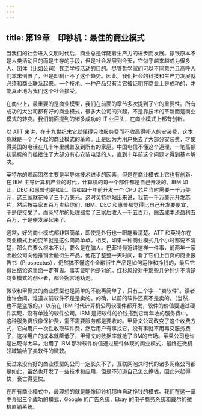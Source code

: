 ```yaml
---
---
---
```

title: 第19章　印钞机：最佳的商业模式
---



当我们的社会进入文明时代后，商业总是伴随着生产力的进步而发展。挣钱原本不是人类活动目的而是生存的手段，但是社会发展到今天，它似乎越来越成为很多人、团体（比如公司）甚至学校活动的目的。尽管哲学家们可以不同意并且高呼人们本末倒置了，但是却制止不了这个趋势。因此，我们社会的科技和生产力发展就必须和商业联系起来。一个技术、一种产品只有当它被证明在商业上是成功的，才能真正地为我们这个社会接受。

在商业上，最重要的是商业模型，我们在前面的章节多次提到了它的重要性。所有成功的大公司都有好的商业模式，很多大公司的兴起，不是靠技术的革新而是商业模式的转变。我们前面提到的诸多成功的 IT 业巨头，在商业模式上都有创新。

以 ATT 来讲，在十九世纪末它就懂得只收服务费而不收高得吓人的安装费，这本身就是一个了不起的商业模式的革命。正是因为为用户免去了大部分安装费，才使得美国的电话在几十年里就普及到所有的家庭。中国电信不懂这个道理，一笔高额初装费的门槛拦住了大部分有心安装电话的人，直到十年前这个问题才得到基本解决。

英特尔的崛起固然主要是半导体技术进步的因素，但是在商业模式上它也有创新。在 IBM 主导计算机产业的时代，计算机的每一个部件都是自己开发的。IBM 如此，DEC 和惠普也是如此。假如四十年前开发一个 CPU 芯片当时需要一千万美元，这三家就花掉了三千万美元。这时英特尔站出来说，我花一千万美元开发芯片，然后按每家五百万卖给你们，IBM、DEC 和惠普都觉得比自己开发要便宜，于是便接受了。而英特尔的处理器卖了三家后收入一千五百万，除去成本还盈利五百万，于是便发展起来了。

通常，好的商业模式都非常简单，即使是外行也一眼能看清楚。ATT 和英特尔在商业模式上的变革就是这么简简单单。相反，如果一种商业模式几个小时都说不清楚，那么它要么根本不对，要么是在骗人。巴菲特最近讲这样一件事，前两年一家金融公司向他推销金融衍生产品，他花了整整一天时间，看了它们上百页的商业报告书（Prospectus），仍然搞不懂这个金融衍生产品是如何运作和挣钱的，最后它得出结论这里面一定有鬼。事实证明他是对的。红杉风投对于那些几分钟讲不清楚商业模式的创业者，都会婉言地劝走。

微软和甲骨文的商业模型也是简单的不能再简单了，只有三个字—“卖软件”。读者也许会问，难道以前软件不是是卖的。的确，以前的软件还真不是卖的。（当然，也不是盗版的。）以前在 IBM 时代计算机公司软硬件都开发，软件的价值要通过硬件实现，没有单独的软件公司。IBM 是把软件的价钱搭到它每年收的服务费中。这种服务费很像保护费，需不需要服务都是要收的。甲骨文公司改变了这个收费方式，它向用户一次性收取软件费，然后用户有事找它，没有事就不用再交服务费了，这样用户的成本就降低了，甲骨文的数据库就抢了IBM的市场。苹果公司也许是出现得太早，沿用了 IBM 那种软件价值通过硬件体现的商业模式，最终在微机领域输给了卖软件的微软。

反过来没有好的商业模型的公司一定长久不了，互联网泡沫时代的诸多网络公司都是如此，虽然也开发了一些技术和应用，但是不知道自己怎么挣钱，因此兴起得快，衰亡得更快。

在所有商业模式中，最理想的就是能像印钞机那样自动挣钱的模式。我们在这一章中介绍三个成功的模式，Google 的广告系统，Ebay 的电子商务系统和戴尔的微机直销系统。